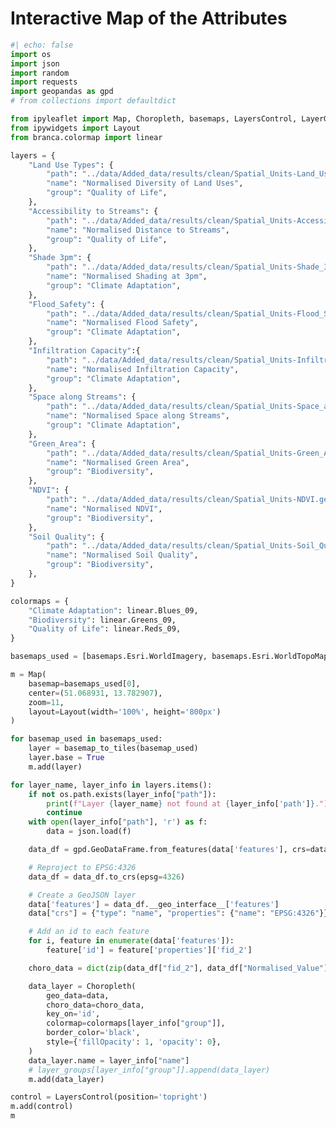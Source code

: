 # Interactive Map of the Attributes {.unnumbered}
```python
#| echo: false
import os
import json
import random
import requests
import geopandas as gpd
# from collections import defaultdict

from ipyleaflet import Map, Choropleth, basemaps, LayersControl, LayerGroup, basemap_to_tiles
from ipywidgets import Layout
from branca.colormap import linear

layers = {
    "Land Use Types": {
        "path": "../data/Added_data/results/clean/Spatial_Units-Land_Use_Types.geojson",
        "name": "Normalised Diversity of Land Uses",
        "group": "Quality of Life",
    },
    "Accessibility to Streams": {
        "path": "../data/Added_data/results/clean/Spatial_Units-Accessibility_to_Streams.geojson",
        "name": "Normalised Distance to Streams",
        "group": "Quality of Life",
    },
    "Shade 3pm": {
        "path": "../data/Added_data/results/clean/Spatial_Units-Shade_3pm.geojson",
        "name": "Normalised Shading at 3pm",
        "group": "Climate Adaptation",
    },
    "Flood_Safety": {
        "path": "../data/Added_data/results/clean/Spatial_Units-Flood_Safety.geojson",
        "name": "Normalised Flood Safety",
        "group": "Climate Adaptation",
    },
    "Infiltration Capacity":{
        "path": "../data/Added_data/results/clean/Spatial_Units-Infiltration_Capacity.geojson",
        "name": "Normalised Infiltration Capacity",
        "group": "Climate Adaptation",
    },
    "Space along Streams": {
        "path": "../data/Added_data/results/clean/Spatial_Units-Space_along_Streams.geojson",
        "name": "Normalised Space along Streams",
        "group": "Climate Adaptation",
    },
    "Green_Area": {
        "path": "../data/Added_data/results/clean/Spatial_Units-Green_Area.geojson",
        "name": "Normalised Green Area",
        "group": "Biodiversity",
    },
    "NDVI": {
        "path": "../data/Added_data/results/clean/Spatial_Units-NDVI.geojson",
        "name": "Normalised NDVI",
        "group": "Biodiversity",
    },
    "Soil Quality": {
        "path": "../data/Added_data/results/clean/Spatial_Units-Soil_Quality.geojson",
        "name": "Normalised Soil Quality",
        "group": "Biodiversity",
    },
}

colormaps = {
    "Climate Adaptation": linear.Blues_09,
    "Biodiversity": linear.Greens_09,
    "Quality of Life": linear.Reds_09,
}

basemaps_used = [basemaps.Esri.WorldImagery, basemaps.Esri.WorldTopoMap, basemaps.CartoDB.Positron]

m = Map(
    basemap=basemaps_used[0],
    center=(51.068931, 13.782907),
    zoom=11,
    layout=Layout(width='100%', height='800px')
)

for basemap_used in basemaps_used:
    layer = basemap_to_tiles(basemap_used)
    layer.base = True
    m.add(layer)

for layer_name, layer_info in layers.items():
    if not os.path.exists(layer_info["path"]):
        print(f"Layer {layer_name} not found at {layer_info['path']}.")
        continue
    with open(layer_info["path"], 'r') as f:
        data = json.load(f)

    data_df = gpd.GeoDataFrame.from_features(data['features'], crs=data['crs']['properties']['name'])

    # Reproject to EPSG:4326
    data_df = data_df.to_crs(epsg=4326)

    # Create a GeoJSON layer
    data['features'] = data_df.__geo_interface__['features']
    data["crs"] = {"type": "name", "properties": {"name": "EPSG:4326"}}

    # Add an id to each feature
    for i, feature in enumerate(data['features']):
        feature['id'] = feature['properties']['fid_2']

    choro_data = dict(zip(data_df["fid_2"], data_df["Normalised_Value"]))

    data_layer = Choropleth(
        geo_data=data,
        choro_data=choro_data,
        key_on='id',
        colormap=colormaps[layer_info["group"]],
        border_color='black',
        style={'fillOpacity': 1, 'opacity': 0},
    )
    data_layer.name = layer_info["name"]
    # layer_groups[layer_info["group"]].append(data_layer)
    m.add(data_layer)

control = LayersControl(position='topright')
m.add(control)
m
```